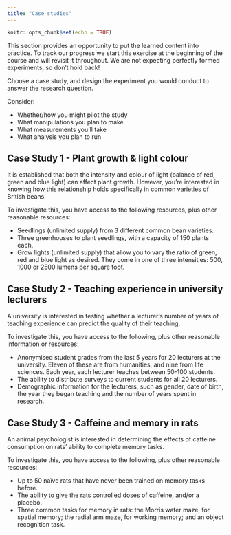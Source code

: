 ```yaml
---
title: "Case studies"
---
```


```r
knitr::opts_chunk$set(echo = TRUE)
```

This section provides an opportunity to put the learned content into practice. To track our progress we start this exercise at the beginning of the course and will revisit it throughout. We are not expecting perfectly formed experiments, so don't hold back!

Choose a case study, and design the experiment you would conduct to answer the research question.

Consider:

- Whether/how you might pilot the study
- What manipulations you plan to make
- What measurements you’ll take
- What analysis you plan to run

## Case Study 1 - Plant growth & light colour

It is established that both the intensity and colour of light (balance of red, green and blue light) can affect plant growth. However, you’re interested in knowing how this relationship holds specifically in common varieties of British beans. 

To investigate this, you have access to the following resources, plus other reasonable resources:

- Seedlings (unlimited supply) from 3 different common bean varieties.
- Three greenhouses to plant seedlings, with a capacity of 150 plants each.
- Grow lights (unlimited supply) that allow you to vary the ratio of green, red and blue light as desired. They come in one of three intensities: 500, 1000 or 2500 lumens per square foot.

<!-- Some additional considerations: -->

<!-- - Not all plants will survive; around 5% of seedlings in a greenhouse are expected to die, at random. -->
<!-- - How will you operationalise growth? Plants typically grow differently depending on their location in a greenhouse – for example, plants near the centre will grow fewer branches/shoots, as they grow upward rather than outward. -->

## Case Study 2 - Teaching experience in university lecturers

A university is interested in testing whether a lecturer’s number of years of teaching experience can predict the quality of their teaching. 

To investigate this, you have access to the following, plus other reasonable information or resources:

- Anonymised student grades from the last 5 years for 20 lecturers at the university. Eleven of these are from humanities, and nine from life sciences. Each year, each lecturer teaches between 50-100 students.
- The ability to distribute surveys to current students for all 20 lecturers.
- Demographic information for the lecturers, such as gender, date of birth, the year they began teaching and the number of years spent in research.

<!-- Some considerations: -->

<!-- - What is *n*? -->
<!-- - Are there any covariates of no interest? -->
<!-- - How do you operationalise “quality of teaching”? -->

## Case Study 3 - Caffeine and memory in rats

An animal psychologist is interested in determining the effects of caffeine consumption on rats’ ability to complete memory tasks.

To investigate this, you have access to the following, plus other reasonable resources:

- Up to 50 naïve rats that have never been trained on memory tasks before.
- The ability to give the rats controlled doses of caffeine, and/or a placebo.
- Three common tasks for memory in rats: the Morris water maze, for spatial memory; the radial arm maze, for working memory; and an object recognition task.

<!-- When planning, consider: -->

<!-- - How will you gauge baseline memory ability in the rats? -->
<!-- - Will you use a repeated or independent measures design? -->
<!-- - Should counterbalancing be used? What about blinding? -->
<!-- - How can power analysis help you to adhere to the "Reduction" principle in animal research (i.e., minimising the number of animals used)? -->
